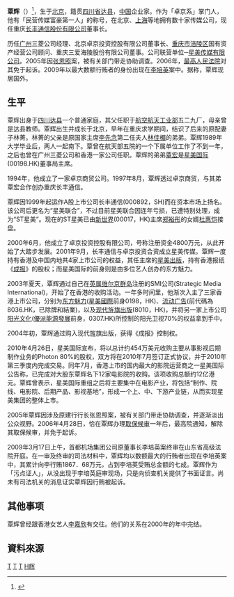 '''覃辉'''（{{bd|1968年|10月|catIdx=T覃辉}}）<ref>{{Cite web |url=http://www.csrc.gov.cn/pub/zjhpublic/G00306212/201809/t20180905_343675.htm |title=中国证监会行政处罚决定书 |access-date=2018-09-06 |archive-date=2018-09-07 |archive-url=https://web.archive.org/web/20180907034258/http://www.csrc.gov.cn/pub/zjhpublic/G00306212/201809/t20180905_343675.htm |dead-url=no }}</ref>，生于[[北京|北京]]，籍贯[[四川省|四川省]][[达县|达县]]，[[中国|中国]]企业家。作为「卓京系」掌门人，他有「民营传媒富豪第一人」的称号，在北京、[[上海|上海]]等地拥有数十家传媒公司，现任重庆[[长丰通信股份有限公司|长丰通信股份有限公司]]董事长。

历任[[广州|广州]]三菱公司经理、北京卓京投资控股有限公司董事长、[[重庆市|重庆市]][[涪陵区|涪陵区]]国有资产经营公司顾问、重庆三爱海陵股份有限公司董事。公司联营单位─[[星美传媒有限公司|星美传媒有限公司]]。2005年因[[张恩照|张恩照]]案，被有关部门带走协助调查。2006年，[[中华人民共和国最高人民法院|最高人民法院]]对其免于起诉。2009年以最大数额行贿者的身份出现在[[李培英|李培英]]案中。据称，覃辉现居国外。

== 生平 ==

覃辉出身于[[四川|四川]][[达县|达县]]一个普通家庭，其父任职于[[航空航天工业部|航空航天工业部]]五二九厂，母亲曾是达县教师。覃辉出生并成长于北京，早年在重庆求学期间，结识了后来的原配妻子林菁。林菁的父亲是原国家主席[[李先念|李先念]]第二任夫人[[林佳楣|林佳楣]]的弟弟。覃辉1989年大学毕业后，两人一起南下。覃曾在航天部五院的一个下属单位工作了不到一年，之后也曾在广州三菱公司和香港一家公司任职。覃辉的弟弟[[覃宏|覃宏]]是[[星美国际|星美国际]](00198.HK)董事局主席。

1994年，他成立了一家卓京商贸公司。1997年8月，覃辉透过卓京商贸，与其弟覃宏合作创办重庆长丰通信。

覃辉因1999年起运作A股上市公司长丰通信(000892，SH)而在资本市场上扬名。该公司后更名为“星美联合”，不过目前星美联合因连年亏损，已遭特别处理，成为“ST星美”。现在的ST星美已由[[新世界|新世界]](00017，HK)主席[[郑裕彤|郑裕彤]]的女婿[[杜惠恺|杜惠恺]]接盘。

2000年6月，他成立了卓京投资控股有限公司，号称注册资金4800万元，从此开始了大踏步发展。2001年9月，长丰通信与卓京投资合资成立星美传媒。覃辉一度持有香港及中国内地共4家上市公司的权益，其任主席的[[星美出版|星美出版]]，持有香港报纸《[[成报|成报]]》的股权；而星美国际的前身则是由多位艺人创办的东方魅力。

2003年夏天，覃辉通过自己在[[英属维尔京群岛|英属维尔京群岛]]注册的SMI公司(Strategic Media International)，开始了在香港的收购活动。一年多时间里，他渐次入主了三家香港上市公司，分别为[[东方魅力|东方魅力]]([[星美國際|星美國際]]前身0198，HK)、[[流动广告|流动广告]](前代碼為8036.HK，已除牌和結業)，以及[[现代旌旗出版|现代旌旗出版]](8010，HK)，并将另一家上市公司[[阳光文化|阳光文化]]([[優派能源發展|優派能源發展]]前身，0307.HK)所控制的阳光卫视70%的权益拿到手中。

2004年初，覃辉通过购入现代旌旗出版，获得《成报》控制权。

2010年4月26日，星美国际宣布，将以总计约454万美元收购主要从事影视后期制作业务的Photon 80%的股权，双方将在2010年7月签订正式协议，并于2010年第三季度内完成交易。同年7月，香港上市的国内最大的影院运营商之一星美国际公告称，已完成对大股东覃辉名下12家电影院的收购。该项收购总额约12亿港元。覃辉曾表示，星美国际重组之后将主要集中在电影产业，将包括“制作、院线、电影院、后期产品、影视基地”，形成一个上、中、下游产业链，从而实现星美集团的整体上市。

2005年覃辉因涉及原建行行长张恩照案，被有关部门带走协助调查，并逐渐淡出公众视野。2006年4月28日，恰在覃辉办理[[取保候审|取保候审]]一年后，最高院通知，解除其取保候审，并免于起诉。

2009年3月17日上午，首都机场集团公司原董事长李培英案终审在山东省高级法院开庭。在一审及终审的司法材料中，覃辉均以数额最大的行贿者出现在李培英案中，其累计向李行贿1867．68万元，占到李培英受贿总金额的七成。覃辉作为「污点证人」，从没出现于李培英庭审现场，只是向侦查机关提供了书面证言。尚未有司法机关的消息证实覃辉因行贿被起诉。

== 其他事项 ==

覃辉曾经跟香港女艺人[[李嘉欣|李嘉欣]]有交往。他们的关系在2000年的年中完结。

==資料來源==
{{reflist}}

[[Category:中華人民共和國企業家|T]]
[[Category:北京人|T]]
[[Category:达县人|T]]
[[Category:覃姓|H辉]]